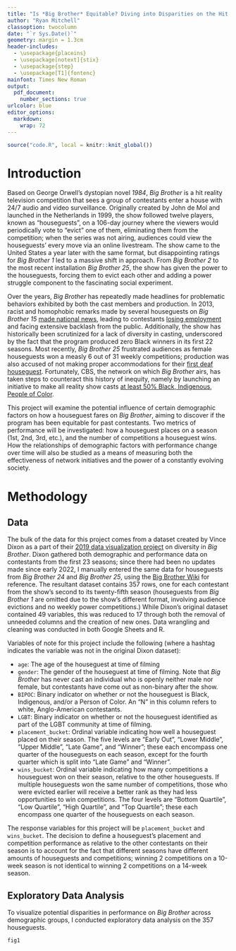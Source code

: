 ```yaml
---
title: "Is *Big Brother* Equitable? Diving into Disparities on the Hit Reality Show"
author: "Ryan Mitchell"
classoption: twocolumn
date: "`r Sys.Date()`"
geometry: margin = 1.3cm
header-includes:
  - \usepackage{placeins}
  - \usepackage[notext]{stix}
  - \usepackage{step}
  - \usepackage[T1]{fontenc}
mainfont: Times New Roman
output:
  pdf_document:
    number_sections: true
urlcolor: blue
editor_options: 
  markdown: 
    wrap: 72
---
```


```r
source("code.R", local = knitr::knit_global())
```

# Introduction

Based on George Orwell's dystopian novel *1984*, *Big Brother* is a hit reality television competition that sees a group of contestants enter a house with 24/7 audio and video surveillance. Originally created by John de Mol and launched in the Netherlands in 1999, the show followed twelve players, known as "houseguests", on a 106-day journey where the viewers would periodically vote to "evict" one of them, eliminating them from the competition; when the series was not airing, audiences could view the houseguests' every move via an online livestream. The show came to the United States a year later with the same format, but disappointing ratings for *Big Brother 1* led to a massive shift in approach. From *Big Brother 2* to the most recent installation *Big Brother 25*, the show has given the power to the houseguests, forcing them to evict each other and adding a power struggle component to the fascinating social experiment.

Over the years, *Big Brother* has repeatedly made headlines for problematic behaviors exhibited by both the cast members and production. In 2013, racist and homophobic remarks made by several houseguests on *Big Brother 15* [made national news](https://www.today.com/popculture/big-brother-airs-contestants-racist-homophobic-remarks-6c10560772), leading to contestants [losing employment](https://www.today.com/popculture/big-brother-contestants-lose-jobs-due-racist-homophobic-remarks-4b11210469) and facing extensive backlash from the public. Additionally, the show has historically been scrutinized for a lack of diversity in casting, underscored by the fact that the program produced zero Black winners in its first 22 seasons. Most recently, *Big Brother 25* frustrated audiences as female houseguests won a measly 6 out of 31 weekly competitions; production was also accused of not making proper accommodations for their [first deaf houseguest](https://www.aol.com/bb25-fans-think-pressure-cooker-154620589.html). Fortunately, CBS, the network on which *Big Brother* airs, has taken steps to counteract this history of inequity, namely by launching an initiative to make all reality show casts [at least 50% Black, Indigenous, People of Color](https://www.cnbc.com/2020/11/09/cbs-reality-shows-must-now-have-50percent-non-white-casts-network-says.html). 

This project will examine the potential influence of certain demographic factors on how a houseguest fares on *Big Brother*, aiming to discover if the program has been equitable for past contestants. Two metrics of performance will be investigated: how a houseguest places on a season (1st, 2nd, 3rd, etc.), and the number of competitions a houseguest wins. How the relationships of demographic factors with performance change over time will also be studied as a means of measuring both the effectiveness of network initiatives and the power of a constantly evolving society.

# Methodology

## Data

The bulk of the data for this project comes from a dataset created by Vince Dixon as a part of their [2019 data visualization project](https://vincedixonportfolio.com/2019/08/29/methodology-behind-big-brother-diversity-data-dive/) on diversity in *Big Brother*. Dixon gathered both demographic and performance data on contestants from the first 23 seasons; since there had been no updates made since early 2022, I manually entered the same data for houseguests from *Big Brother 24* and *Big Brother 25*, using the [Big Brother Wiki](https://bigbrother.fandom.com/wiki/Big_Brother_Wiki) for reference. The resultant dataset contains 357 rows, one for each contestant from the show's second to its twenty-fifth season (houseguests from *Big Brother 1* are omitted due to the show's different format, involving audience evictions and no weekly power competitions.) While Dixon's original dataset contained 49 variables, this was reduced to 17 through both the removal of unneeded columns and the creation of new ones. Data wrangling and cleaning was conducted in both Google Sheets and R.

Variables of note for this project include the following (where a hashtag indicates the variable was not in the original Dixon dataset):

  - `age`: The age of the houseguest at time of filming
  - `gender`: The gender of the houseguest at time of filming. Note that *Big Brother* has never cast an individual who is openly neither male nor female, but contestants have come out as non-binary after the show.
  - `BIPOC`\textsuperscript{\#}: Binary indicator on whether or not the houseguest is Black, Indigenous, and/or a Person of Color. An "N" in this column refers to white, Anglo-American contestants.
  - `LGBT`\textsuperscript{\#}: Binary indicator on whether or not the houseguest identified as part of the LGBT community at time of filming.
  - `placement_bucket`\textsuperscript{\#}: Ordinal variable indicating how well a houseguest placed on their season. The five levels are "Early Out", "Lower Middle", "Upper Middle", "Late Game", and "Winner"; these each encompass one quarter of the houseguests on each season, except for the fourth quarter which is split into "Late Game" and "Winner".
  - `wins_bucket`\textsuperscript{\#}: Ordinal variable indicating how many competitions a houseguest won on their season, relative to the other houseguests. If multiple houseguests won the same number of competitions, those who were evicted earlier will receive a better rank as they had less opportunities to win competitions. The four levels are "Bottom Quartile", "Low Quartile", "High Quartile", and "Top Quartile"; these each encompass one quarter of the houseguests on each season.
  
The response variables for this project will be `placement_bucket` and `wins_bucket`. The decision to define a houseguest's placement and competition performance as relative to the other contestants on their season is to account for the fact that different seasons have different amounts of houseguests and competitions; winning 2 competitions on a 10-week season is not identical to winning 2 competitions on a 14-week season.

## Exploratory Data Analysis

To visualize potential disparities in performance on *Big Brother* across demographic groups, I conducted exploratory data analysis on the 357 houseguests.

```r
fig1
```

